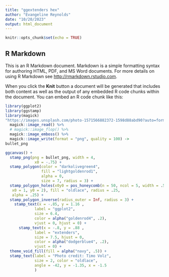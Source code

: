 ```yaml
---
title: "ggextenders hex"
author: "Evangeline Reynolds"
date: "10/20/2023"
output: html_document
---
```


```r
knitr::opts_chunk$set(echo = TRUE)
```

## R Markdown

This is an R Markdown document. Markdown is a simple formatting syntax for authoring HTML, PDF, and MS Word documents. For more details on using R Markdown see <http://rmarkdown.rstudio.com>.

When you click the **Knit** button a document will be generated that includes both content as well as the output of any embedded R code chunks within the document. You can embed an R code chunk like this:



```r
library(ggplot2)
library(ggstamp)
library(magick)
"https://images.unsplash.com/photo-1571566882372-1598d88abd90?auto=format&fit=crop&q=60&w=500&ixlib=rb-4.0.3&ixid=M3wxMjA3fDB8MHxzZWFyY2h8NHx8c3RyZXRjaHxlbnwwfHwwfHx8MA%3D%3D" %>% 
  magick::image_read() %>%
  # magick::image_flop() %>% 
  magick::image_emboss() %>% 
  magick::image_write(format = "png", quality = 100) ->
bullet_png

ggcanvas() +
  stamp_png(png = bullet_png, width = 4,
             x0 = -.75) +
  stamp_polygon(color = "darkolivegreen4", 
                fill = "lightgoldenrod1",
                alpha = 0,
                size = 7, radius = 3) + 
  stamp_polygon_holes(x0y0 = pos_honeycomb(n = 50, ncol = 5, width = .5,
   x0 = 1, y0 = 2), fill = "oldlace", radius = .25,
   alpha = .25) +
  stamp_polygon_inverse(radius_outer = Inf, radius = 3) +
    stamp_text(x = -.85, y = 1.16 , 
             label = "ggplot2", 
             size = 6.4, 
             color = alpha("goldenrod4", .2),
             vjust = 0, hjust = 0) +
      stamp_text(x = -.8, y = .88 ,
             label = "extenders", 
             size = 7.5, hjust = 0,
             color = alpha("dodgerblue4", .2),
             vjust = 0) +
  theme_void_fill(fill = alpha("navy", .5)) + 
  stamp_text(label = "Photo credit: Timo Volz",
             size = 2, color = "oldlace", 
             angle = -42, y = -1.35, x = -1.5
             )
```
